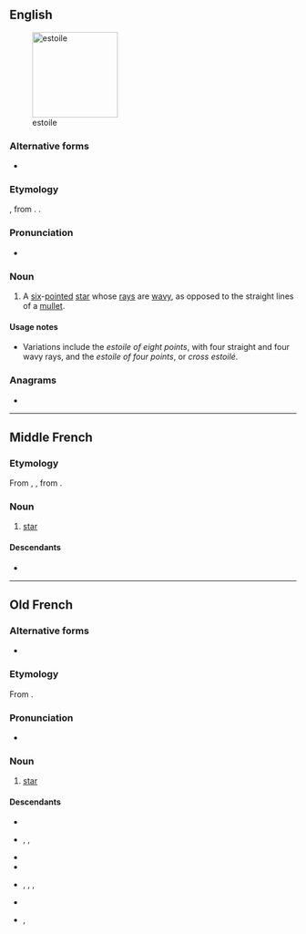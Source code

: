 ==English==
[[Image:Héraldique meuble Estoile.svg|thumb|150px|estoile]]

===Alternative forms===
* {{alter|en|etoile}}

===Etymology===
{{etyl|fro|en}}, from {{etyl|la|en}} {{m|la|stēlla}}. {{doublet|en|étoile|stella}}.

===Pronunciation===
* {{IPA|en|/ɪˈstɔɪl/}}

===Noun===
{{en-noun}}

# {{lb|en|heraldiccharge}} A [[six]]-[[pointed]] [[star]] whose [[rays]] are [[wavy]], as opposed to the straight lines of a [[mullet]].

====Usage notes====
* Variations include the ''estoile of eight points'', with four straight and four wavy rays, and the ''estoile of four points'', or ''cross estoilé''.

===Anagrams===
* {{anagrams|en|a=eeilost|etoiles|étoiles}}

----

==Middle French==

===Etymology===
From {{inh|frm|fro|estoile}}, {{m|fro|esteile}}, from {{inh|frm|la|stēlla}}.

===Noun===
{{frm-noun|f}}

# [[star]]

====Descendants====
* {{desctree|fr|étoile}}

----

==Old French==

===Alternative forms===
* {{alter|fro|esteile|estelle}}

===Etymology===
From {{inh|fro|la|stēlla}}.

===Pronunciation===
* {{IPA|fro|/esˈtoj.lə/}}

===Noun===
{{fro-noun|f}}

# [[star]]

====Descendants====
* {{desc|roa-brg|étoile}}
* {{desc|en|estoile}}, {{l|en|Estella}}, {{l|en|Estelle}}
* {{desc|roa-gal|esteill}}
* {{desctree|frm|estoile}}
* {{desc|nrf|êtaile}}, {{l|nrf|éteile}}, {{l|nrf|ételle}}, {{l|nrf|etel}}
* {{desc|pcd|étole}}
* {{desc|wa|stoele}}, {{l|wa|sitoele}}